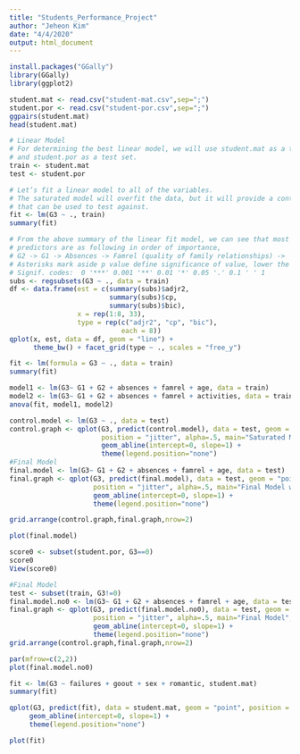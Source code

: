 ---
title: "Students_Performance_Project"
author: "Jeheon Kim"
date: "4/4/2020"
output: html_document
---
```{R}
install.packages("GGally")
library(GGally)
library(ggplot2)
```

```{R}
student.mat <- read.csv("student-mat.csv",sep=";")
student.por <- read.csv("student-por.csv",sep=";")
ggpairs(student.mat)
head(student.mat)
```

```{R}
# Linear Model 
# For determining the best linear model, we will use student.mat as a training set 
# and student.por as a test set.
train <- student.mat
test <- student.por

# Let’s fit a linear model to all of the variables. 
# The saturated model will overfit the data, but it will provide a control 
# that can be used to test against.
fit <- lm(G3 ~ ., train)
summary(fit)
```
```{R} 
# From the above summary of the linear fit model, we can see that most significant
# predictors are as following in order of importance, 
# G2 -> G1 -> Absences -> Famrel (quality of family relationships) -> 
# Asterisks mark aside p value define significance of value, lower the value have high significance
# Signif. codes:  0 '***' 0.001 '**' 0.01 '*' 0.05 '.' 0.1 ' ' 1
subs <- regsubsets(G3 ~ ., data = train)
df <- data.frame(est = c(summary(subs)$adjr2, 
                         summary(subs)$cp,
                         summary(subs)$bic),
                 x = rep(1:8, 33),
                 type = rep(c("adjr2", "cp", "bic"), 
                            each = 8))
qplot(x, est, data = df, geom = "line") +
      theme_bw() + facet_grid(type ~ ., scales = "free_y")
```

```{R}
fit <- lm(formula = G3 ~ ., data = train)
summary(fit)
```
```{R}
model1 <- lm(G3~ G1 + G2 + absences + famrel + age, data = train)
model2 <- lm(G3~ G1 + G2 + absences + famrel + activities, data = train)
anova(fit, model1, model2)
```
```{R}
control.model <- lm(G3 ~ ., data = test)
control.graph <- qplot(G3, predict(control.model), data = test, geom = "point", 
                       position = "jitter", alpha=.5, main="Saturated Model with all predictors") + 
                       geom_abline(intercept=0, slope=1) +
                       theme(legend.position="none")
#Final Model
final.model <- lm(G3~ G1 + G2 + absences + famrel + age, data = test)
final.graph <- qplot(G3, predict(final.model), data = test, geom = "point", 
                     position = "jitter", alpha=.5, main="Final Model with 5 most significant predictors", guide=FALSE) + 
                     geom_abline(intercept=0, slope=1) +
                     theme(legend.position="none")

grid.arrange(control.graph,final.graph,nrow=2)
```
```{R}
plot(final.model)
```

```{R}
score0 <- subset(student.por, G3==0)
score0
View(score0)
```

```{R}
#Final Model
test <- subset(train, G3!=0)
final.model.no0 <- lm(G3~ G1 + G2 + absences + famrel + age, data = test)
final.graph <- qplot(G3, predict(final.model.no0), data = test, geom = "point", 
                     position = "jitter", alpha=.5, main="Final Model", guide=FALSE) + 
                     geom_abline(intercept=0, slope=1) +
                     theme(legend.position="none")
grid.arrange(control.graph,final.graph,nrow=2)
```
```{R}
par(mfrow=c(2,2))
plot(final.model.no0)
```

```{R}
fit <- lm(G3 ~ failures + goout + sex + romantic, student.mat)
summary(fit)
```
```{R}
qplot(G3, predict(fit), data = student.mat, geom = "point", position = "jitter", alpha=.8) + 
     geom_abline(intercept=0, slope=1) +
     theme(legend.position="none")
```

```{R}
plot(fit)
```
